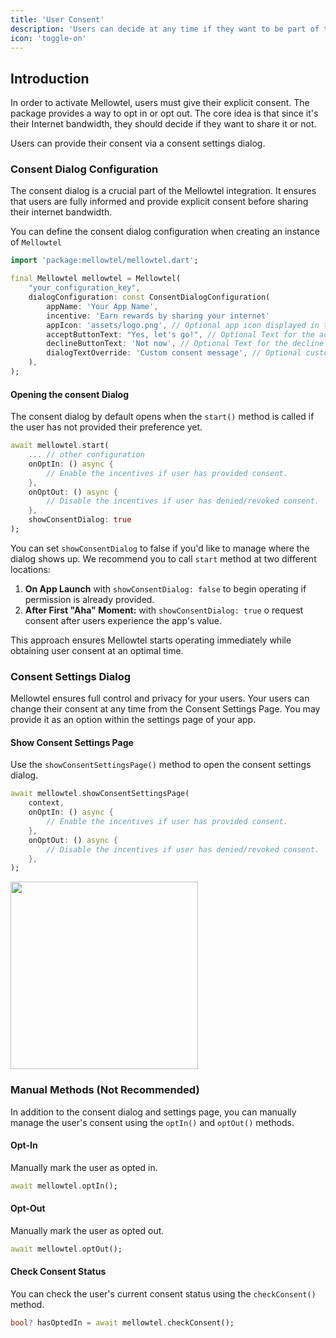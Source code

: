 ```yaml
---
title: 'User Consent'
description: 'Users can decide at any time if they want to be part of the Mellowtel Network or not.'
icon: 'toggle-on'
---
```


## Introduction

In order to activate Mellowtel, users must give their explicit consent. The package provides a way to opt in or opt out. The core idea is that since it's their Internet bandwidth, they should decide if they want to share it or not.

Users can provide their consent via a consent settings dialog.

### Consent Dialog Configuration

The consent dialog is a crucial part of the Mellowtel integration. It ensures that users are fully informed and provide explicit consent before sharing their internet bandwidth.

You can define the consent dialog configuration when creating an instance of `Mellowtel`

```dart
import 'package:mellowtel/mellowtel.dart';

final Mellowtel mellowtel = Mellowtel(
    "your_configuration_key",
    dialogConfiguration: const ConsentDialogConfiguration(
        appName: 'Your App Name',
        incentive: 'Earn rewards by sharing your internet'
        appIcon: 'assets/logo.png', // Optional app icon displayed in the consent dialog. Helps build trust.
        acceptButtonText: "Yes, let's go!", // Optional Text for the accept button ("Yes" by default).
        declineButtonText: 'Not now', // Optional Text for the decline button ("No" by default).
        dialogTextOverride: 'Custom consent message', // Optional custom or localized consent dialog message.
    ),
);
```

#### Opening the consent Dialog

The consent dialog by default opens when the `start()` method is called if the user has not provided their preference yet.

```dart
await mellowtel.start(
    ... // other configuration
    onOptIn: () async {
        // Enable the incentives if user has provided consent. 
    }, 
    onOptOut: () async {
        // Disable the incentives if user has denied/revoked consent.
    },
    showConsentDialog: true
);
```

You can set `showConsentDialog` to false if you'd like to manage where the dialog shows up. We recommend you to call `start` method at two different locations:

1. **On App Launch** with `showConsentDialog: false` to begin operating if permission is already provided.
2. **After First "Aha" Moment:** with `showConsentDialog: true` o request consent after users experience the app's value.

This approach ensures Mellowtel starts operating immediately while obtaining user consent at an optimal time.

### Consent Settings Dialog

Mellowtel ensures full control and privacy for your users. Your users can change their consent at any time from the Consent Settings Page. You may provide it as an option within the settings page of your app.

#### Show Consent Settings Page

Use the `showConsentSettingsPage()` method to open the consent settings dialog.

```dart
await mellowtel.showConsentSettingsPage(
    context,
    onOptIn: () async {
        // Enable the incentives if user has provided consent. 
    }, 
    onOptOut: () async {
        // Disable the incentives if user has denied/revoked consent.
    },
);
```

<img src="https://raw.githubusercontent.com/mellowtel-inc/mellowtel-flutter/main/assets/settings-popup.png" width="300px" />

### Manual Methods (Not Recommended)

In addition to the consent dialog and settings page, you can manually manage the user's consent using the `optIn()` and `optOut()` methods.

#### Opt-In

Manually mark the user as opted in.
```dart
await mellowtel.optIn();
```
#### Opt-Out

Manually mark the user as opted out.
```dart
await mellowtel.optOut();
```
#### Check Consent Status

You can check the user's current consent status using the `checkConsent()` method.
```dart
bool? hasOptedIn = await mellowtel.checkConsent();
```